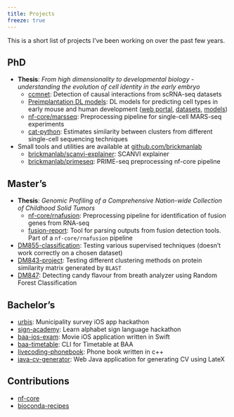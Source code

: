 ```yaml
---
title: Projects
freeze: true
---
```


This is a short list of projects I've been working on over the past few years.

## PhD

- **Thesis**: _From high dimensionality to developmental biology - understanding the evolution of cell identity in the early embryo_
  - [ccmnet](https://github.com/brickmanlab/ccmnet): Detection of causal interactions from scRNA-seq datasets
  - [Preimplantation DL models](https://github.com/brickmanlab/proks-salehin-et-al): DL models for predicting cell types in early mouse and human development ([web portal](https://brickman-preimplantation.streamlit.app), [datasets](https://zenodo.org/records/13749348), [models](https://huggingface.co/brickmanlab))
  - [nf-core/marsseq](https://github.com/nf-core/marsseq): Preprocessing pipeline for single-cell MARS-seq experiments
  - [cat-python](https://github.com/brickmanlab/cat-python): Estimates similarity between clusters from different single-cell sequencing techniques
- Small tools and utilities are available at [github.com/brickmanlab](https://github.com/brickmanlab)
  - [brickmanlab/scanvi-explainer](https://github.com/brickmanlab/scanvi-explainer): SCANVI explainer
  - [brickmanlab/primeseq](https://github.com/brickmanlab/primeseq): PRIME-seq preprocessing nf-core pipeline

## Master's

- **Thesis**: _Genomic Profiling of a Comprehensive Nation-wide Collection of Childhood Solid Tumors_
  - [nf-core/rnafusion](https://github.com/nf-core/rnafusion): Preprocessing pipeline for identification of fusion genes from RNA-seq
  - [fusion-report](https://github.com/matq007/fusion-report): Tool for parsing outputs from fusion detection tools. Part of a `nf-core/rnafusion` pipeline
- [DM855-classification](https://github.com/matq007/DM855-classification): Testing various supervised techniques (doesn't work correctly on a chosen dataset)
- [DM843-project](https://github.com/matq007/DM843-project): Testing different clustering methods on protein similarity matrix generated by `BLAST`
- [DM847](https://github.com/matq007/DM847): Detecting candy flavour from breath analyzer using Random Forest Classification

## Bachelor's

- [urbis](https://devpost.com/software/smartcity-xe10fa): Municipality survey iOS app <span class="badge bg-warning">hackathon</span>
- [sign-academy](https://github.com/sbozhilov/sign-academy): Learn alphabet sign language <span class="badge bg-warning">hackathon</span>
- [baa-ios-exam](https://github.com/matq007/baa-ios-exam): Movie iOS application written in Swift
- [baa-timetable](https://github.com/matq007/baa-timetable): CLI for Timetable at BAA
- [livecoding-phonebook](https://github.com/matq007/livecoding-phonebook): Phone book written in c++
- [java-cv-generator](https://github.com/matq007/java-cv-generator): Web Java application for generating CV using LateX

## Contributions

- [nf-core](https://github.com/nf-core)
- [bioconda-recipes](https://github.com/bioconda/bioconda-recipes)
